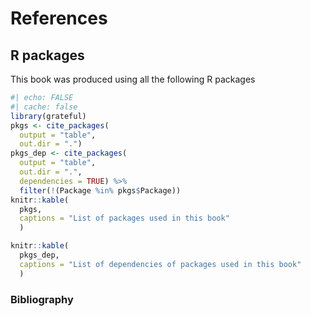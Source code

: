 # References  {.unnumbered}

## R packages {.unnumbered}


This book was produced using all the following R packages

```r
#| echo: FALSE
#| cache: false
library(grateful)
pkgs <- cite_packages(
  output = "table",
  out.dir = ".")
pkgs_dep <- cite_packages(
  output = "table",
  out.dir = ".",
  dependencies = TRUE) %>%
  filter(!(Package %in% pkgs$Package))
knitr::kable(
  pkgs,
  captions = "List of packages used in this book"
  )

knitr::kable(
  pkgs_dep,
  captions = "List of dependencies of packages used in this book"
  )
```

### Bibliography  {.unnumbered}

::: {#refs}
:::

